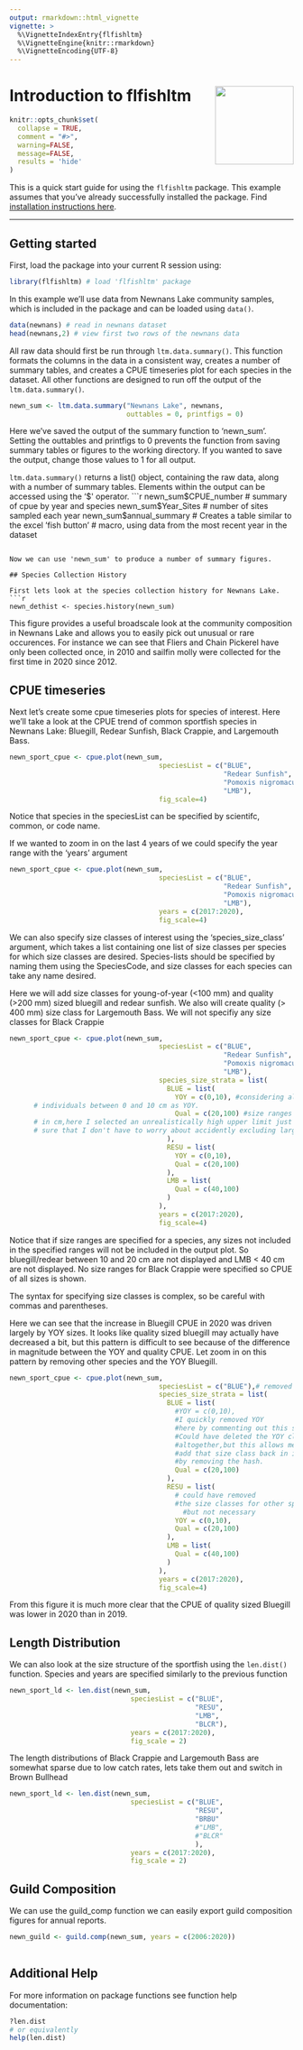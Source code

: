 ```yaml
---
output: rmarkdown::html_vignette
vignette: >
  %\VignetteIndexEntry{flfishltm}
  %\VignetteEngine{knitr::rmarkdown}
  %\VignetteEncoding{UTF-8}
---
```


# Introduction to flfishltm <img src="../man/figures/logo.png" align="right" height="139" />

```r
knitr::opts_chunk$set(
  collapse = TRUE,
  comment = "#>",
  warning=FALSE,
  message=FALSE,
  results = 'hide'
)
```

This is a quick start guide for using the `flfishltm` package. This example assumes 
that you've already successfully installed the package. Find [installation instructions here](https://github.com/jasonO6359/flfishltm/blob/main/README.md).

---

## Getting started

First, load the package into your current R session using:
```r
library(flfishltm) # load 'flfishltm' package
```

In this example we'll use data from Newnans Lake community samples, which is included
in the package and can be loaded using `data()`. 
```r
data(newnans) # read in newnans dataset
head(newnans,2) # view first two rows of the newnans data
```

All raw data should first be run through `ltm.data.summary()`. This function 
formats the columns in the data in a consistent way, creates a number of summary
tables, and creates a CPUE timeseries plot for each species in the dataset. All 
other functions are designed to run off the output of the `ltm.data.summary()`.

```r
newn_sum <- ltm.data.summary("Newnans Lake", newnans, 
                             outtables = 0, printfigs = 0) 
```

Here we've saved the output of the summary function to 'newn_sum'. Setting the
outtables and printfigs to 0 prevents the function from saving summary tables or
figures to the working directory. If you wanted to save the output, change those values
to 1 for all output. 

`ltm.data.summary()` returns a list() object, containing the raw data, along with a 
number of summary tables. Elements within the output can be accessed using the 
'$' operator.
```r
newn_sum$CPUE_number # summary of cpue by year and species
newn_sum$Year_Sites # number of sites sampled each year
newn_sum$annual_summary # Creates a table similar to the excel 'fish button'
# macro, using data from the most recent year in the dataset
```

Now we can use 'newn_sum' to produce a number of summary figures. 

## Species Collection History

First lets look at the species collection history for Newnans Lake. 
```r
newn_dethist <- species.history(newn_sum)
```

  This figure provides a useful broadscale look at the community composition in Newnans Lake and allows you to easily pick out unusual or rare occurences. For instance we can see that Fliers and Chain Pickerel have only been collected once, in 2010 and sailfin molly were collected for the first time in 2020 since 2012. 

## CPUE timeseries

Next let's create some cpue timeseries plots for species of interest. Here we'll take a look at the CPUE trend of common sportfish species in Newnans Lake: Bluegill, Redear Sunfish, Black Crappie, and Largemouth Bass.
```r
newn_sport_cpue <- cpue.plot(newn_sum,
                                     speciesList = c("BLUE",
                                                     "Redear Sunfish", 
                                                     "Pomoxis nigromaculatus",
                                                     "LMB"), 
                                     fig_scale=4)
```
Notice that species in the speciesList can be specified by scientifc, common, or code name. 

If we wanted to zoom in on the last 4 years of we could specify the year range with the 'years' argument
```r
newn_sport_cpue <- cpue.plot(newn_sum, 
                                     speciesList = c("BLUE",
                                                     "Redear Sunfish",
                                                     "Pomoxis nigromaculatus",
                                                     "LMB"), 
                                     years = c(2017:2020),
                                     fig_scale=4)
```

We can also specify size classes of interest using the 'species_size_class' argument, which takes a list containing one list of size classes per species for which size classes are desired. Species-lists should be specified by naming them using the SpeciesCode, and size classes for each species can take any name desired.

Here we will add size classes for young-of-year (<100 mm) and quality (>200 mm) sized bluegill and redear sunfish. We also will create quality (> 400 mm) size class for Largemouth Bass. We will not specifiy any size classes for Black Crappie  

```r
newn_sport_cpue <- cpue.plot(newn_sum, 
                                     speciesList = c("BLUE",
                                                     "Redear Sunfish",
                                                     "Pomoxis nigromaculatus",
                                                     "LMB"),
                                     species_size_strata = list(
                                       BLUE = list(
                                         YOY = c(0,10), #considering all 
      # individuals between 0 and 10 cm as YOY. 
                                         Qual = c(20,100) #size ranges specified
      # in cm,here I selected an unrealistically high upper limit just to make 
      # sure that I don't have to worry about accidently excluding large individuals.
                                       ),
                                       RESU = list(
                                         YOY = c(0,10),
                                         Qual = c(20,100)
                                       ),
                                       LMB = list(
                                         Qual = c(40,100)
                                       )
                                     ),
                                     years = c(2017:2020), 
                                     fig_scale=4)
```
Notice that if size ranges are specified for a species, any sizes not included in the specified ranges will not be included in the output plot. So bluegill/redear between 10 and 20 cm are not displayed and LMB < 40 cm are not displayed. No size ranges for Black Crappie were specified so CPUE of all sizes is shown.

The syntax for specifying size classes is complex, so be careful with commas and parentheses. 

Here we can see that the increase in Bluegill CPUE in 2020 was driven largely by YOY sizes. It looks like quality sized bluegill may actually have decreased a bit, but this pattern is difficult to see because of the difference in magnitude between the YOY and quality CPUE. Let zoom in on this pattern by removing other species and the YOY Bluegill. 
```r
newn_sport_cpue <- cpue.plot(newn_sum, 
                                     speciesList = c("BLUE"),# removed LMB,RESU,BLCR
                                     species_size_strata = list(
                                       BLUE = list(
                                         #YOY = c(0,10), 
                                         #I quickly removed YOY 
                                         #here by commenting out this sizeclass.
                                         #Could have deleted the YOY class 
                                         #altogether,but this allows me to quickly
                                         #add that size class back in if I wanted 
                                         #by removing the hash. 
                                         Qual = c(20,100) 
                                       ),
                                       RESU = list(        
                                         # could have removed 
                                         #the size classes for other species, 
                                           #but not necessary
                                         YOY = c(0,10),
                                         Qual = c(20,100)
                                       ),
                                       LMB = list(
                                         Qual = c(40,100)
                                       )
                                     ),
                                     years = c(2017:2020), 
                                     fig_scale=4)
```

From this figure it is much more clear that the CPUE of quality sized Bluegill
was lower in 2020 than in 2019. 

## Length Distribution

We can also look at the size structure of the sportfish using the `len.dist()`
function. Species and years are specified similarly to the previous function

```r
newn_sport_ld <- len.dist(newn_sum,
                              speciesList = c("BLUE",
                                              "RESU",
                                              "LMB",
                                              "BLCR"),
                              years = c(2017:2020),
                              fig_scale = 2)
```

The length distributions of Black Crappie and Largemouth Bass are somewhat 
sparse due to low catch rates, lets take them out and switch in Brown Bullhead

```r
newn_sport_ld <- len.dist(newn_sum,
                              speciesList = c("BLUE",
                                              "RESU",
                                              "BRBU"
                                              #"LMB",
                                              #"BLCR"
                                              ),
                              years = c(2017:2020),
                              fig_scale = 2)
```

## Guild Composition

We can use the guild_comp function we can easily export guild composition 
figures for annual reports.

```r
newn_guild <- guild.comp(newn_sum, years = c(2006:2020))
  
```

## Additional Help

For more information on package functions see function help documentation:
```r
?len.dist
# or equivalently
help(len.dist)
```